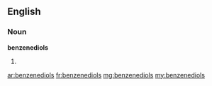==English==

===Noun===
'''benzenediols'''

# {{plural of|benzenediol}}

[[ar:benzenediols]]
[[fr:benzenediols]]
[[mg:benzenediols]]
[[my:benzenediols]]